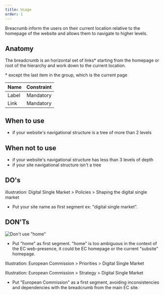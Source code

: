 ```yaml
---
title: Usage
order: 1
---
```



<Paragraph size="lead">
  Breacrumb inform the users on their current location relative to the homepage
  of the website and allows them to navigate to higher levels.
</Paragraph>

## Anatomy

The breadcrumb is an horizontal set of links\* starting from the homepage or root of the hierarchy and work down to the current location.

\* except the last item in the group, which is the current page

| Name  | Constraint |
| ----- | :--------: |
| Label | Mandatory  |
| Link  | Mandatory  |

## When to use

- if your website's navigational structure is a tree of more than 2 levels

## When not to use

- if your website's navigational structure has less than 3 levels of depth
- if your site navigational structure isn't a tree

## DO's

illustration: Digital Single Market > Policies > Shaping the digital single market

- Put your site name as first segment ex: "digital single market".

## DON'Ts

![Don't use "home"](https://inno-ecl.s3.amazonaws.com/media/images/EC/Breadcrumb/Breadcrumb_Default_01.svg)

- Put "home" as first segment. "home" is too ambiguous in the context of the EC web-presence, it could be EC homepage or the current "subsite" homepage.

Illustration: European Commission > Priorities > Digital Single Market

Illustration: European Commission > Strategy > Digital Single Market

- Put "European Commission" as a first segment, avoiding inconsistencies and dependencies with the breadcrumb from the main EC site.
